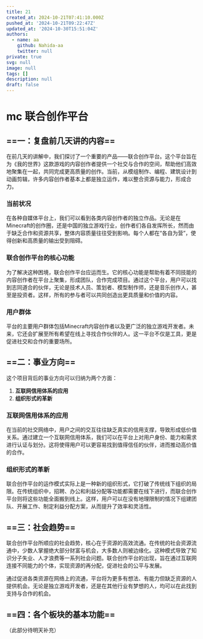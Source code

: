 ```yaml
---
title: 21
created_at: 2024-10-21T07:41:10.000Z
pushed_at: '2024-10-21T09:22:47Z'
updated_at: '2024-10-30T15:51:04Z'
authors:
  - name: aa
    github: Nahida-aa
    twitter: null
private: true
svg: null
image: null
tags: []
description: null
draft: false
---
```

# mc 联合创作平台
## ==一：复盘前几天讲的内容==


在前几天的讲解中，我们探讨了一个重要的产品——联合创作平台。这个平台旨在为《我的世界》这款游戏的内容创作者提供一个社交与合作的空间，帮助他们高效地聚集在一起，共同完成更高质量的创作。当前，从模组制作、编程、建筑设计到动画剪辑，许多内容创作者基本上都是独立运作，难以整合资源与能力，形成合力。

### 当前状况
在各种自媒体平台上，我们可以看到各类内容创作者的独立作品。无论是在Minecraft的创作圈，还是中国的独立游戏行业，创作者们各自发挥所长，然而由于缺乏合作和资源共享，整体内容质量往往受到影响。每个人都在“各自为营”，使得创新和高质量的输出受到阻碍。

### 联合创作平台的核心功能
为了解决这种困境，联合创作平台应运而生。它的核心功能是帮助有着不同技能的内容创作者在平台上聚集，形成团队，合作完成项目。通过这个平台，用户可以找到志同道合的伙伴，无论是技术人员、策划者、模型制作师，还是音乐创作人，甚至是投资者。这样，所有的参与者可以共同创造出更具质量和价值的内容。

### 用户群体
平台的主要用户群体包括Minecraft内容创作者以及更广泛的独立游戏开发者。未来，它还会扩展至所有希望在线上寻找合作伙伴的人。这一平台不仅是工具，更是促进社交和合作的重要场所。

## ==二：事业方向==

这个项目背后的事业方向可以归纳为两个方面：

1. **互联网信用体系的应用**
2. **组织形式的革新**

### 互联网信用体系的应用
在当前的社交网络中，用户之间的交互往往缺乏真实的信用支撑，导致形成低价值关系。通过建立一个互联网信用体系，我们可以在平台上对用户身份、能力和需求进行认证与划分。这将使得用户可以更容易找到值得信任的伙伴，进而推动高价值的合作。

### 组织形式的革新
联合创作平台的运作模式实际上是一种新的组织形式，它打破了传统线下组织的局限。在传统组织中，招聘、办公和利益分配等功能都需要在线下进行，而联合创作平台则将这些功能全面搬到线上。这样，用户可以在没有地理限制的情况下组建团队、开展工作、制定利益分配方案，从而提升了效率和灵活性。

## ==三：社会趋势==

联合创作平台所顺应的社会趋势，核心在于资源的高效流通。在传统的社会资源流通中，少数人掌握绝大部分财富与机会，大多数人则被边缘化。这种模式导致了知识分子失业、人才浪费等一系列社会问题。联合创作平台的出现，旨在通过互联网连接不同能力的个体，实现资源的再分配，促进社会的公平与发展。

通过促进各类资源在网络上的流通，平台将为更多有想法、有能力但缺乏资源的人提供机会。无论是独立游戏开发者，还是在其他行业有梦想的人，均可以在此找到支持与合作的机会。

## ==四：各个板块的基本功能==

（此部分待明天补充）



